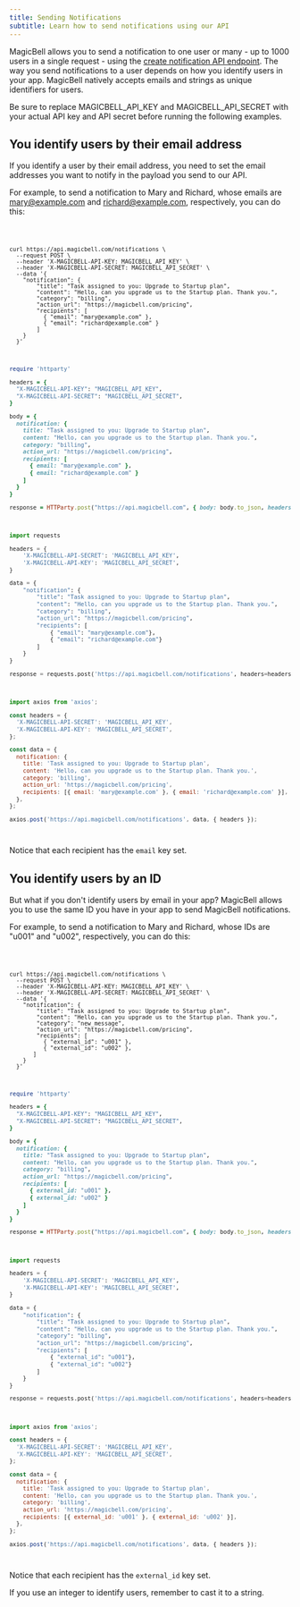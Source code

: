 ```yaml
---
title: Sending Notifications
subtitle: Learn how to send notifications using our API
---
```


MagicBell allows you to send a notification to one user or many - up to 1000 users in a single request - using the [create notification API endpoint](/docs/rest-api/reference#operation/create-notification). The way you send notifications to a user depends on how you identify users in your app. MagicBell natively accepts emails and strings as unique identifiers for users.

<Note>
Be sure to replace MAGICBELL_API_KEY and MAGICBELL_API_SECRET with your actual API key and API secret before running the following examples.
</Note>

## You identify users by their email address

If you identify a user by their email address, you need to set the email addresses you want to notify in the payload you send to our API.

For example, to send a notification to Mary and Richard, whose emails are mary@example.com and richard@example.com, respectively, you can do this:

<Code>

```curl
curl https://api.magicbell.com/notifications \
  --request POST \
  --header 'X-MAGICBELL-API-KEY: MAGICBELL_API_KEY' \
  --header 'X-MAGICBELL-API-SECRET: MAGICBELL_API_SECRET' \
  --data '{
    "notification": {
        "title": "Task assigned to you: Upgrade to Startup plan",
        "content": "Hello, can you upgrade us to the Startup plan. Thank you.",
        "category": "billing",
        "action_url": "https://magicbell.com/pricing",
        "recipients": [
          { "email": "mary@example.com" },
          { "email": "richard@example.com" }
        ]
    }
  }'
```

```ruby
require 'httparty'

headers = {
  "X-MAGICBELL-API-KEY": "MAGICBELL_API_KEY",
  "X-MAGICBELL-API-SECRET": "MAGICBELL_API_SECRET",
}

body = {
  notification: {
    title: "Task assigned to you: Upgrade to Startup plan",
    content: "Hello, can you upgrade us to the Startup plan. Thank you.",
    category: "billing",
    action_url: "https://magicbell.com/pricing",
    recipients: [
      { email: "mary@example.com" },
      { email: "richard@example.com" }
    ]
  }
}

response = HTTParty.post("https://api.magicbell.com", { body: body.to_json, headers: headers })
```

```python
import requests

headers = {
    'X-MAGICBELL-API-SECRET': 'MAGICBELL_API_KEY',
    'X-MAGICBELL-API-KEY': 'MAGICBELL_API_SECRET',
}

data = {
    "notification": {
        "title": "Task assigned to you: Upgrade to Startup plan",
        "content": "Hello, can you upgrade us to the Startup plan. Thank you.",
        "category": "billing",
        "action_url": "https://magicbell.com/pricing",
        "recipients": [
            { "email": "mary@example.com"},
            { "email": "richard@example.com"}
        ]
    }
}

response = requests.post('https://api.magicbell.com/notifications', headers=headers, json=data)
```

```javascript
import axios from 'axios';

const headers = {
  'X-MAGICBELL-API-SECRET': 'MAGICBELL_API_KEY',
  'X-MAGICBELL-API-KEY': 'MAGICBELL_API_SECRET',
};

const data = {
  notification: {
    title: 'Task assigned to you: Upgrade to Startup plan',
    content: 'Hello, can you upgrade us to the Startup plan. Thank you.',
    category: 'billing',
    action_url: 'https://magicbell.com/pricing',
    recipients: [{ email: 'mary@example.com' }, { email: 'richard@example.com' }],
  },
};

axios.post('https://api.magicbell.com/notifications', data, { headers });
```

</Code>

Notice that each recipient has the `email` key set.

## You identify users by an ID

But what if you don't identify users by email in your app? MagicBell allows you to use the same ID you have in your app to send MagicBell notifications.

For example, to send a notification to Mary and Richard, whose IDs are "u001" and "u002", respectively, you can do this:

<Code>

```curl
curl https://api.magicbell.com/notifications \
  --request POST \
  --header 'X-MAGICBELL-API-KEY: MAGICBELL_API_KEY' \
  --header 'X-MAGICBELL-API-SECRET: MAGICBELL_API_SECRET' \
  --data '{
    "notification": {
        "title": "Task assigned to you: Upgrade to Startup plan",
        "content": "Hello, can you upgrade us to the Startup plan. Thank you.",
        "category": "new_message",
        "action_url": "https://magicbell.com/pricing",
        "recipients": [
          { "external_id": "u001" },
          { "external_id": "u002" },
       ]
    }
  }'
```

```ruby
require 'httparty'

headers = {
  "X-MAGICBELL-API-KEY": "MAGICBELL_API_KEY",
  "X-MAGICBELL-API-SECRET": "MAGICBELL_API_SECRET",
}

body = {
  notification: {
    title: "Task assigned to you: Upgrade to Startup plan",
    content: "Hello, can you upgrade us to the Startup plan. Thank you.",
    category: "billing",
    action_url: "https://magicbell.com/pricing",
    recipients: [
      { external_id: "u001" },
      { external_id: "u002" }
    ]
  }
}

response = HTTParty.post("https://api.magicbell.com", { body: body.to_json, headers: headers })
```

```python
import requests

headers = {
    'X-MAGICBELL-API-SECRET': 'MAGICBELL_API_KEY',
    'X-MAGICBELL-API-KEY': 'MAGICBELL_API_SECRET',
}

data = {
    "notification": {
        "title": "Task assigned to you: Upgrade to Startup plan",
        "content": "Hello, can you upgrade us to the Startup plan. Thank you.",
        "category": "billing",
        "action_url": "https://magicbell.com/pricing",
        "recipients": [
            { "external_id": "u001"},
            { "external_id": "u002"}
        ]
    }
}

response = requests.post('https://api.magicbell.com/notifications', headers=headers, json=data)
```

```javascript
import axios from 'axios';

const headers = {
  'X-MAGICBELL-API-SECRET': 'MAGICBELL_API_KEY',
  'X-MAGICBELL-API-KEY': 'MAGICBELL_API_SECRET',
};

const data = {
  notification: {
    title: 'Task assigned to you: Upgrade to Startup plan',
    content: 'Hello, can you upgrade us to the Startup plan. Thank you.',
    category: 'billing',
    action_url: 'https://magicbell.com/pricing',
    recipients: [{ external_id: 'u001' }, { external_id: 'u002' }],
  },
};

axios.post('https://api.magicbell.com/notifications', data, { headers });
```

</Code>

Notice that each recipient has the `external_id` key set.

<Warning>
If you use an integer to identify users, remember to cast it to a string.
</Warning>
